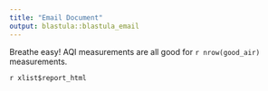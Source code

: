 ```yaml
---
title: "Email Document"
output: blastula::blastula_email
---
```


Breathe easy!  AQI measurements are all good for `r nrow(good_air)` measurements.


`r xlist$report_html`